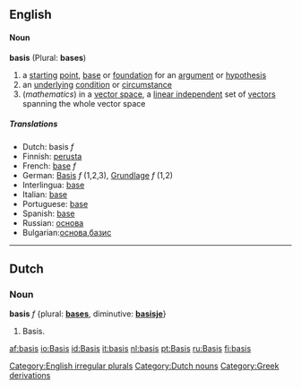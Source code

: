 ==English==
====Noun====
'''basis''' (Plural: '''bases''')
# a [[starting]] [[point]], [[base]] or [[foundation]] for an [[argument]] or [[hypothesis]]
# an [[underlying]] [[condition]] or [[circumstance]]
#(''mathematics'') in a [[vector space]], a [[linear independent]] set of [[vector]]s spanning the whole vector space

===== Translations =====
*Dutch: basis ''f''
*Finnish: [[perusta]]
*French: [[base]] ''f''
*German: [[Basis]] ''f'' (1,2,3), [[Grundlage]] ''f'' (1,2)
*Interlingua: [[base]] 
*Italian: [[base]] 
*Portuguese: [[base]] 
*Spanish: [[base]]
*Russian: [[основа]]
*Bulgarian:[[основа]],[[базис]]
[[Category:English irregular plurals]]
----

==Dutch==
===Noun===
'''basis''' ''f'' {plural: '''[[bases]]''', diminutive: '''[[basisje]]'''}
#Basis.

[[Category:Dutch nouns]]
[[Category:Greek derivations]]

[[af:basis]]
[[io:Basis]]
[[id:Basis]]
[[it:basis]]
[[nl:basis]]
[[pt:Basis]]
[[ru:Basis]]
[[fi:basis]]